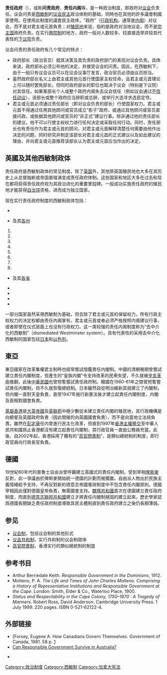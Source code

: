 {{NoteTA
|G1=PoliticiansUK
|G2=Country
|1=zh:西澳大利亞州;zh-cn:西澳大利亚州;zh-hk:西澳州;
|2=zh:南澳大利亞州;zh-cn:南澳大利亚州;zh-hk:南澳州;
}}
'''责任政府'''（{{lang-en|responsible government}}），或称'''问责政府'''、'''责任内阁'''等，是一种政治制度，即政府对[[议会|议会]]负责任。议会问责是[[西敏制|西敏制]]的[[議會民主制|议会民主]]政治体制的基础，同時也在其他的許多議會制國家使用。在使用此制度的議會民主政体，“政府”（[[行政权|行政机构]]，通常是[[内阁|内阁]]）对议会，而不是对君主或元首負责；对[[殖民地|殖民地]]来说，指的是政府对当地议会，而不是[[宗主国|宗主国]]政府负责。在实行[[两院制|两院制]]的地方，政府一般对人数较多、较直接选举并较具代表性的[[下议院|下议院]]负责。

议会问责的责任政府有几个常见的特点：
*政府部长（政治官员）就其决策及其负责的政府部门的表现对议会负责。具体来说，政府部长必须公布他的决定，并接受议会的问责。因此，在西敏制下，由于一般只有议会议员可以在议会议事厅发言，政治官员必须由议员担当。
*虽然政府部长名义上由君主或其他元首行使国家主权任命，且君主或元首理论上可以随时罢免部长，但同时政府部长的职位也取决于议会（特别是下议院）对其信任。如果某部长个人或整个政府内阁失去议会信任（例如议会通过[[不信任动议|不信任动议]]），该部长或整个政府应当辞职或总辞，或举行大选寻求选民定夺。
*君主或元首必须通过责任部长（即对议会负责的部长）行使国家权力。君主或元首不得通过任用其他顾问或官员成立“影子”政府，或通过其他顾问或官员直接问政，或依据其他顾问或官员的“非正式”建议行事。除非通过他的责任部长的建议，他不可以行使主权权力进行任何决定或采取任何行动。同时，责任部长也有责任作为君主或元首的顾问，对君主或元首解释清楚任何需要由他作出决定的问题，同时研究并制定该部长对君主或元首的正式建议以及如此建议的理由，并向君主或元首推荐该部长认为君主或元首应当作出的决定。

==英國及其他西敏制政体==
责任政府是西敏制政体的常见制度。除了[[英国|英国]]外，其他原英国殖民地也大多在其历史上从总督独断或帝国直辖演变成责任政府体制。这些国家和地区大多在过去和现在都将获得责任政府视为其政治进化的重要里程碑。一般成功实施责任政府的殖民地才能获得[[自治领|自治领]]资格，进而成为独立国家。

现在实行责任政府制度的西敏制政体包括：
*{{UK}}
*{{AUS}}及其[[澳大利亚行政区划|各州]]
#{{flag|Tasmania}}
#{{flag|New South Wales}}
#{{flag|Western Australia}}
#{{flag|South Australia}}
#{{flag|Queensland}}
#{{flag|Victoria}}
#{{flag|Australian Capital Territory}}
#{{flag|Northern Territory}}
*{{CAN}}及其[[加拿大行政区划|各省]]
*{{NZL}}
*{{flag|馬耳他}}
*{{IND}}
*{{SIN}}

一部分国家虽然采用西敏制为基础，但去除了君主或元首的保留权力，所有行政主权权力的决定权都由责任内阁掌有，君主或元首或者必须严格按照内阁建议行事，或者即使在仪式层面上也没有行政权力。这一类较强的责任内阁制度称为“去中介化的西敏制”（dismediated Westminster system）。具有代表性的采用去中介化西敏制的国家包括[[日本|日本]]和[[以色列|以色列]]。

==東亞==
東亞國家在改革集權君主制時也經常嘗試借鑑責任内閣制。中國的清朝晚期曾嘗試建立責任内閣制度，但產生的“皇族内閣”令支持改革的民衆失望，不久就被[[辛亥革命|辛亥革命]]推翻，此後[[中華民國|中華民國]]也曾短暫嘗試責任政府制。韓國在1960-61年之間曾短暫嘗試責任内閣制，但不久就恢復總統制。日本雖然自從明治維新其就建立了内閣制，但内閣一直對天皇負責，直至1947年施行新憲法後才建立起責任内閣制度，内閣及首相對國會負責。

[[英屬香港|英屬香港]]是[[大英帝國|大英帝國]]及[[英聯邦|英聯邦]]中極少數從未建立責任内閣的殖民地，其行政機構是向總督及英國政府負責（因此間接的向英國國會負責），而不是向當地立法局負責。雖然在[[彭定康|彭定康]]任内曾進行民主化改革，但直到1997年[[香港主權移交|香港主權移交]]至中華人民共和國爲止香港都沒有建立起責任内閣制，其行政官員一直由公務員充當。此後，自2002年起，香港採用了獨有的“[[香港政治委任制度|高官問責制]]”，是類似總統制的制度，即行政官員向行政長官負責。

==德國==
19世紀60年代的普魯士自由派曾呼籲建立英國式的責任内閣制，受到宰相[[俾斯麥|俾斯麥]]反對，此一爭議由於俾斯麥開始統一德國的計劃而被擱置。自由派人物出於民族主義情緒給予支持，不再反對新的德意志帝國憲政制度中不包含責任内閣原則。德國宰相因此僅對德國皇帝負責，無需國會支持。[[魏瑪共和國|魏瑪共和國]]首次在德國建立責任政府制度，而直到[[德意志聯邦共和國|德意志聯邦共和國]]建立才將責任内閣制穩固的建立起來。歷史學家認爲德國長期缺乏責任政府制度導致其民主體制直到責任政府建立之後仍長期薄弱。

==参见==
*[[议会制|议会制]]，包括议会制的其他形式
*[[议会共和制|议会共和制]]，实行共和制的议会制政体
*[[高官問責制|高官問責制]]，香港实行的類似總統制的制度

== 参考书目 ==
* Arthur Berriedale Keith. ''Responsible Government in the Dominions'', 1912.
* Molteno, P. A. ''The Life and Times of John Charles Molteno. Comprising a History of Representative Institutions and Responsible Government at the Cape''. London: Smith, Elder & Co., Waterloo Place, 1900.
* ''Status and Respectability in the Cape Colony, 1750–1870 : A Tragedy of Manners''. Robert Ross, David Anderson. Cambridge University Press. 1 July 1999. 220 pages. ISBN 0-521-62122-4.

== 外部链接 ==
* [Forsey, Eugene A. How Canadians Govern Themselves. Government of Canada, 1981. 58 p. [http://www.parl.gc.ca/About/Parliament/SenatorEugeneForsey/book/preface-e.html] {{Wayback|url=http://www.parl.gc.ca/About/Parliament/SenatorEugeneForsey/book/preface-e.html |date=20151128032714 }}
* [https://web.archive.org/web/20081003105821/http://wopared.aph.gov.au/senate/pubs/pops/pop26/c04.pdf Can Responsible Government Survive in Australia?]

* {{cite journal |last1=Salles |first1=Denis |year=2011 |title=Responsibility based environmental governance |journal=S.A.P.I.EN.S |volume=4 |issue=1 |url=http://sapiens.revues.org/1092 |url-status=live |archive-url=https://web.archive.org/web/20110512014141/http://sapiens.revues.org/1092 |archive-date=2011-05-12 |access-date=15 June 2011}}



[[Category:政治制度|Category:政治制度]]
[[Category:西敏制|Category:西敏制]]
[[Category:加拿大宪法|Category:加拿大宪法]]